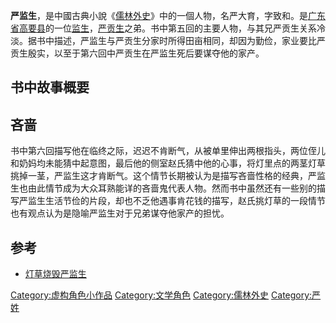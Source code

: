 '''严监生'''，是中國古典小說《[[儒林外史|儒林外史]]》中的一個人物，名严大育，字致和。是[[广东省|广东省]][[高要县|高要县]]的一位[[监生|监生]]，[[严贡生|严贡生]]之弟。书中第五回的主要人物，与其兄严贡生关系冷淡。据书中描述，严监生与严贡生分家时所得田亩相同，却因为勤俭，家业要比严贡生殷实，以至于第六回中严贡生在严监生死后要谋夺他的家产。

==书中故事概要==

==吝啬==

书中第六回描写他在临终之际，迟迟不肯断气，从被单里伸出两根指头，两位侄儿和奶妈均未能猜中起意图，最后他的侧室赵氏猜中他的心事，将灯里点的两茎灯草挑掉一茎，严监生这才肯断气。这个情节长期被认为是描写吝啬性格的经典，严监生也由此情节成为大众耳熟能详的吝啬鬼代表人物。然而书中虽然还有一些别的描写严监生生活节俭的片段，却也不乏他遇事肯花钱的描写，赵氏挑灯草的一段情节也有观点认为是隐喻严监生对于兄弟谋夺他家产的担忧。

== 参考==
{{wikisourcehas|儒林外史/第05回|儒林外史/第06回}}
*[https://web.archive.org/web/20160304215819/http://book.jrj.com.cn/book/2010/09/2321018226774.shtml 灯草烧毁严监生]
[[Category:虚构角色小作品|Category:虚构角色小作品]]
[[Category:文学角色|Category:文学角色]]
[[Category:儒林外史|Category:儒林外史]]
[[Category:严姓|Category:严姓]]